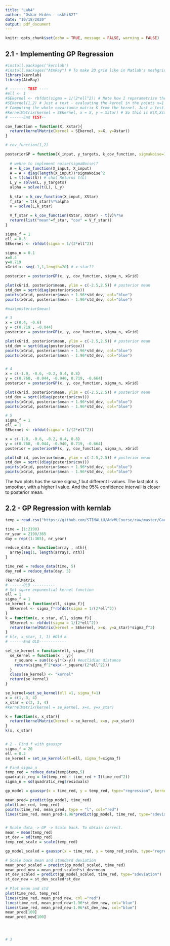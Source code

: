 ```yaml
---
title: "Lab4"
author: "Oskar Hidén - oskhi827"
date: "10/18/2020"
output: pdf_document
---
```


```r
knitr::opts_chunk$set(echo = TRUE, message = FALSE, warning = FALSE)
```

## 2.1 - Implementing GP Regression

```r
#install.packages('kernlab')
#install.packages("AtmRay") # To make 2D grid like in Matlab's meshgrid.
library(kernlab)
library(AtmRay)

# ------- TEST ----
#ell <- 1
#SEkernel <- rbfdot(sigma = 1/(2*ell^2)) # Note how I reparametrize the rbfdot (which is the SE kernel) in kernlab.
#SEkernel(1,2) # Just a test - evaluating the kernel in the points x=1 and x'=2.
# Computing the whole covariance matrix K from the kernel. Just a test.
#kernelMatrix(kernel = SEkernel, x = X, y = Xstar) # So this is K(X,Xstar).
# ------End TEST--

cov_function = function(X, Xstar){
  return(kernelMatrix(kernel = SEkernel, x=X, y=Xstar))
}

# cov_function(1,2)

posteriorGP = function(X_input, y_targets, k_cov_function, sigmaNoise=1, XStar){
  
  # wehre to inplement noise(sigmaNoise)?
  A = k_cov_function(X_input, X_input)
  A = A + diag(length(X_input))*sigmaNoise^2
  L = t(chol(A)) # chol Returns t(L)
  L_y = solve(L, y_targets)
  alpha = solve(t(L), L_y)
  
  k_star = k_cov_function(X_input, XStar)
  f_star = t(k_star)%*%alpha
  v = solve(L,k_star)
  
  V_f_star = k_cov_function(XStar, XStar) - t(v)%*%v
  return(list("mean"=f_star, "cov" = V_f_star))
}

sigma_f = 1
ell = 0.3
SEkernel <- rbfdot(sigma = 1/(2*ell^2))

sigma_n = 0.1
x=0.4
y=0.719
xGrid <- seq(-1,1,length=20) # x-star??

posterior = posteriorGP(x, y, cov_function, sigma_n, xGrid)

plot(xGrid, posterior$mean, ylim = c(-2.5,2.5)) # posterior mean
std_dev = sqrt(diag(posterior$cov))
points(xGrid, posterior$mean + 1.96*std_dev, col="blue")
points(xGrid, posterior$mean - 1.96*std_dev, col="blue")

#max(posterior$mean)

# 3 
x = c(0.4, -0.6)
y = c(0.719 , -0.044)
posterior = posteriorGP(x, y, cov_function, sigma_n, xGrid)

plot(xGrid, posterior$mean, ylim = c(-2.5,2.5)) # posterior mean
std_dev = sqrt(diag(posterior$cov))
points(xGrid, posterior$mean + 1.96*std_dev, col="blue")
points(xGrid, posterior$mean - 1.96*std_dev, col="blue")


# 4
x = c(-1.0, -0.6, -0.2, 0.4, 0.8)
y = c(0.768, -0.044, -0.940, 0.719, -0.664)
posterior = posteriorGP(x, y, cov_function, sigma_n, xGrid)

plot(xGrid, posterior$mean, ylim = c(-2.5,2.5)) # posterior mean
std_dev = sqrt((diag(posterior$cov)))
points(xGrid, posterior$mean + 1.96*std_dev, col="blue")
points(xGrid, posterior$mean - 1.96*std_dev, col="blue")

# 5
sigma_f = 1
ell = 1
SEkernel <- rbfdot(sigma = 1/(2*ell^2))

x = c(-1.0, -0.6, -0.2, 0.4, 0.8)
y = c(0.768, -0.044, -0.940, 0.719, -0.664)
posterior = posteriorGP(x, y, cov_function, sigma_n, xGrid)

plot(xGrid, posterior$mean, ylim = c(-2.5,2.5)) # posterior mean
std_dev = sqrt((diag(posterior$cov)))
points(xGrid, posterior$mean + 1.96*std_dev, col="blue")
points(xGrid, posterior$mean - 1.96*std_dev, col="blue")


```

The two plots has the same sigma_f but different l-values. The last plot is smoother, with a higher l value. And the 95% confidence intervall is closer to posterior mean. 



## 2.2 - GP Regression with kernlab
```r

temp = read.csv("https://github.com/STIMALiU/AdvMLCourse/raw/master/GaussianProcess/Code/TempTullinge.csv", header=TRUE, sep=";")

time = (1:2190)
nr_year = 2190/365
day = rep((1:365), nr_year)

reduce_data = function(array , nth){
  array[seq(1, length(array), nth)]
}

time_red = reduce_data(time, 5)
day_red = reduce_data(day, 5)

?kernelMatrix
# ------OLD ----------
# Set sqare exponential kernel function
ell = 1
sigma_f = 1
se_kernel = function(ell, sigma_f){
  SEkernel <- sigma_f*rbfdot(sigma = 1/(2*ell^2))
}
k = function(x, x_star, ell, sigma_f){
  SEkernel <- rbfdot(sigma = 1/(2*ell^2))
  return(kernelMatrix(kernel = SEkernel, x=x, y=x_star)*sigma_f^2)
}
# k(x, x_star, 1, 1) #Old k
# ------End OLD------------

set_se_kernel = function(ell, sigma_f){
  se_kernel = function(x , y){
    r_square = sum((x-y)*(x-y)) #euclidian distance
    return(sigma_f^2*exp(-r_square/(2*ell^2)))
  }
  class(se_kernel) <- "kernel"
  return(se_kernel)
}

se_kernel=set_se_kernel(ell =1, sigma_f=1)
x = c(1, 3, 4)
x_star = c(2, 3, 4)
#kernelMatrix(kernel = se_kernel, x=x, y=x_star)

k = function(x, x_star){
  return(kernelMatrix(kernel = se_kernel, x=x, y=x_star))
}
k(x, x_star)


# 2 - Find f with gausspr
sigma_f = 20
ell = 0.2
se_kernel = set_se_kernel(ell=ell, sigma_f=sigma_f)

# Find sigma_n
temp_red = reduce_data(temp$temp,5)
quadratic_reg = lm(temp_red ~ time_red + I(time_red^2))
sigma_n = sd(quadratic_reg$residuals)

gp_model = gausspr(x = time_red, y = temp_red, type="regression", kernel=se_kernel, var = sigma_n^2, variance.model=TRUE)

mean_pred= predict(gp_model, time_red)
plot(time_red, temp_red)
points(time_red, mean_pred, type = "l", col="red")
lines(time_red, mean_pred+1.96*predict(gp_model, time_red, type="sdeviation")) # wrong due to scaleing done by gausspr....


# Scale data -> GP -> Scale back. To obtain correct.
mean = mean(temp_red)
st_dev = sd(temp_red)
temp_red_scale = scale(temp_red)

gp_model_scaled = gausspr(x = time_red, y = temp_red_scale, type="regression", kernel=se_kernel, var = sigma_n^2, variance.model=TRUE)

# Scale back mean and standard deviation 
mean_pred_scaled = predict(gp_model_scaled, time_red)
mean_pred_new = mean_pred_scaled*st_dev+mean
st_dev_scaled = predict(gp_model_scaled, time_red, type="sdeviation")
st_dev_new = st_dev_scaled*st_dev
  
# Plot mean and std
plot(time_red, temp_red)
lines(time_red, mean_pred_new, col ="red")
lines(time_red, mean_pred_new+1.96*st_dev_new, col="blue")
lines(time_red, mean_pred_new-1.96*st_dev_new, col="blue")
mean_pred[100]
mean_pred_new[100]




# 3

```
